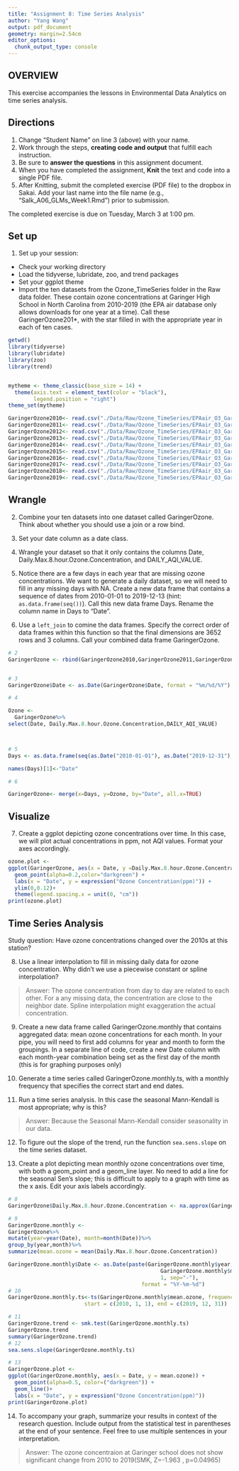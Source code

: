 ```yaml
---
title: "Assignment 8: Time Series Analysis"
author: "Yang Wang"
output: pdf_document
geometry: margin=2.54cm
editor_options: 
  chunk_output_type: console
---
```


## OVERVIEW

This exercise accompanies the lessons in Environmental Data Analytics on time series analysis. 

## Directions
1. Change "Student Name" on line 3 (above) with your name.
3. Work through the steps, **creating code and output** that fulfill each instruction.
4. Be sure to **answer the questions** in this assignment document.
6. When you have completed the assignment, **Knit** the text and code into a single PDF file.
8. After Knitting, submit the completed exercise (PDF file) to the dropbox in Sakai. Add your last name into the file name (e.g., "Salk_A06_GLMs_Week1.Rmd") prior to submission.

The completed exercise is due on Tuesday, March 3 at 1:00 pm.

## Set up 
1. Set up your session:

* Check your working directory
* Load the tidyverse, lubridate, zoo, and trend packages
* Set your ggplot theme
* Import the ten datasets from the Ozone_TimeSeries folder in the Raw data folder. These contain ozone concentrations at Garinger High School in North Carolina from 2010-2019 (the EPA air database only allows downloads for one year at a time). Call these GaringerOzone201*, with the star filled in with the appropriate year in each of ten cases.

```r
getwd()
library(tidyverse)
library(lubridate)
library(zoo)
library(trend)


mytheme <- theme_classic(base_size = 14) +
  theme(axis.text = element_text(color = "black"), 
        legend.position = "right")
theme_set(mytheme)

GaringerOzone2010<- read.csv("./Data/Raw/Ozone_TimeSeries/EPAair_O3_GaringerNC2010_raw.csv")
GaringerOzone2011<- read.csv("./Data/Raw/Ozone_TimeSeries/EPAair_O3_GaringerNC2011_raw.csv")
GaringerOzone2012<- read.csv("./Data/Raw/Ozone_TimeSeries/EPAair_O3_GaringerNC2012_raw.csv")
GaringerOzone2013<- read.csv("./Data/Raw/Ozone_TimeSeries/EPAair_O3_GaringerNC2013_raw.csv")
GaringerOzone2014<- read.csv("./Data/Raw/Ozone_TimeSeries/EPAair_O3_GaringerNC2014_raw.csv")
GaringerOzone2015<- read.csv("./Data/Raw/Ozone_TimeSeries/EPAair_O3_GaringerNC2015_raw.csv")
GaringerOzone2016<- read.csv("./Data/Raw/Ozone_TimeSeries/EPAair_O3_GaringerNC2016_raw.csv")
GaringerOzone2017<- read.csv("./Data/Raw/Ozone_TimeSeries/EPAair_O3_GaringerNC2017_raw.csv")
GaringerOzone2018<- read.csv("./Data/Raw/Ozone_TimeSeries/EPAair_O3_GaringerNC2018_raw.csv")
GaringerOzone2019<- read.csv("./Data/Raw/Ozone_TimeSeries/EPAair_O3_GaringerNC2019_raw.csv")
```


## Wrangle

2. Combine your ten datasets into one dataset called GaringerOzone. Think about whether you should use a join or a row bind. 

3. Set your date column as a date class.

4. Wrangle your dataset so that it only contains the columns Date, Daily.Max.8.hour.Ozone.Concentration, and DAILY_AQI_VALUE. 

5. Notice there are a few days in each year that are missing ozone concentrations. We want to generate a daily dataset, so we will need to fill in any missing days with NA. Create a new data frame that contains a sequence of dates from 2010-01-01 to 2019-12-13 (hint: `as.data.frame(seq())`). Call this new data frame Days. Rename the column name in Days to "Date".

6. Use a `left_join` to comine the data frames. Specify the correct order of data frames within this function so that the final dimensions are 3652 rows and 3 columns. Call your combined data frame GaringerOzone. 

```r
# 2 
GaringerOzone <- rbind(GaringerOzone2010,GaringerOzone2011,GaringerOzone2012,GaringerOzone2013,GaringerOzone2014,GaringerOzone2015,GaringerOzone2016,GaringerOzone2017,GaringerOzone2018,GaringerOzone2019)


# 3
GaringerOzone$Date <- as.Date(GaringerOzone$Date, format = "%m/%d/%Y")

# 4

Ozone <-
  GaringerOzone%>%
select(Date, Daily.Max.8.hour.Ozone.Concentration,DAILY_AQI_VALUE)



# 5
Days <- as.data.frame(seq(as.Date("2010-01-01"), as.Date("2019-12-31"), "day"))

names(Days)[1]<-"Date"

# 6

GaringerOzone<- merge(x=Days, y=Ozone, by="Date", all.x=TRUE)


```

## Visualize

7. Create a ggplot depicting ozone concentrations over time. In this case, we will plot actual concentrations in ppm, not AQI values. Format your axes accordingly.

```r
ozone.plot <-
ggplot(GaringerOzone, aes(x = Date, y =Daily.Max.8.hour.Ozone.Concentration)) +
  geom_point(alpha=0.2,color="darkgreen") +
  labs(x = "Date", y = expression("Ozone Concentration(ppm)")) +
  ylim(0,0.12)+
  theme(legend.spacing.x = unit(0, "cm"))
print(ozone.plot)
```

## Time Series Analysis

Study question: Have ozone concentrations changed over the 2010s at this station? 

8. Use a linear interpolation to fill in missing daily data for ozone concentration. Why didn't we use a piecewise constant or spline interpolation?

> Answer: The ozone concentration from day to day are related to each other. For a any missing data, the concentration are close to the neighbor date. Spline interpolation might exaggeration the actual concentration.

9. Create a new data frame called GaringerOzone.monthly that contains aggregated data: mean ozone concentrations for each month. In your pipe, you will need to first add columns for year and month to form the groupings. In a separate line of code, create a new Date column with each month-year combination being set as the first day of the month (this is for graphing purposes only)

10. Generate a time series called GaringerOzone.monthly.ts, with a monthly frequency that specifies the correct start and end dates. 

11. Run a time series analysis. In this case the seasonal Mann-Kendall is most appropriate; why is this?

> Answer: Because the Seasonal Mann-Kendall consider seasonality in our data.

12. To figure out the slope of the trend, run the function `sea.sens.slope` on the time series dataset. 

13. Create a plot depicting mean monthly ozone concentrations over time, with both a geom_point and a geom_line layer. No need to add a line for the seasonal Sen's slope; this is difficult to apply to a graph with time as the x axis. Edit your axis labels accordingly.

```r
# 8
GaringerOzone$Daily.Max.8.hour.Ozone.Concentration <- na.approx(GaringerOzone$Daily.Max.8.hour.Ozone.Concentration)

# 9
GaringerOzone.monthly <- 
GaringerOzone%>%
mutate(year=year(Date), month=month(Date))%>%
group_by(year,month)%>%
summarize(mean.ozone = mean(Daily.Max.8.hour.Ozone.Concentration))

GaringerOzone.monthly$Date <- as.Date(paste(GaringerOzone.monthly$year, 
                                                GaringerOzone.monthly$month, 
                                                1, sep="-"), 
                                          format = "%Y-%m-%d")
# 10
GaringerOzone.monthly.ts<-ts(GaringerOzone.monthly$mean.ozone, frequency = 12, 
                        start = c(2010, 1, 1), end = c(2019, 12, 31))

# 11
GaringerOzone.trend <- smk.test(GaringerOzone.monthly.ts)
GaringerOzone.trend
summary(GaringerOzone.trend)
# 12
sea.sens.slope(GaringerOzone.monthly.ts)

# 13
GaringerOzone.plot <-
ggplot(GaringerOzone.monthly, aes(x = Date, y = mean.ozone)) +
  geom_point(alpha=0.5, color=("darkgreen")) +
  geom_line()+
  labs(x = "Date", y = expression("Ozone Concentration(ppm)")) 
print(GaringerOzone.plot)

```

14. To accompany your graph, summarize your results in context of the research question. Include output from the statistical test in parentheses at the end of your sentence. Feel free to use multiple sentences in your interpretation.

> Answer: The ozone concentraion at Garinger school does not show significant change from 2010 to 2019(SMK, Z=-1.963 , p=0.04965)
